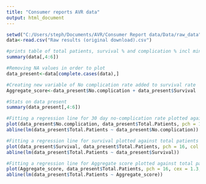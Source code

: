 ```yaml
---
title: "Consumer reports AVR data"
output: html_document
---
```



```r
setwd("C:/Users/steph/Documents/AVR/Consumer Report data/Data/raw_data")
data<-read.csv("Raw results (original download).csv")

#prints table of total patients, survival % and complication % incl min, max, mean, and median, as well as # of NAs
summary(data[,4:6])

#Removing NA values in order to plot
data_present<-data[complete.cases(data),]

#Creating new variable of No complication rate added to survival rate
Aggregate_score<-data_present$No.complication + data_present$Survival

#Stats on data present
summary(data_present[,4:6])
```



```r
#Fitting a regression line for 30 day no-complication rate plotted against total patients
plot(data_present$No.complication, data_present$Total.Patients, pch = 16, col = "red", main = "No complication rate plotted against total patients", xlab = "No complication rate", ylab = "Total patients undergoing AVR 2011-2014")
abline(lm(data_present$Total.Patients ~ data_present$No.complication))
```

```r

#Fitting a regression line for survival plotted against total patients
plot(data_present$Survival, data_present$Total.Patients, pch = 16, col = "blue", main = "Survival plotted against total patients", xlab = "survival (30 day)", ylab = "Total patients undergoing AVR 2011-2014")
abline(lm(data_present$Total.Patients ~ data_present$Survival))

```

```r
#Fitting a regression line for Aggregate score plotted against total patients
plot(Aggregate_score, data_present$Total.Patients, pch = 16, cex = 1.3,col = "green", main = "Aggregate score plotted against total patients", xlab = "Aggregate Score", ylab = "Total patients undergoing AVR 2011-2014")
abline(lm(data_present$Total.Patients ~ Aggregate_score))
```

